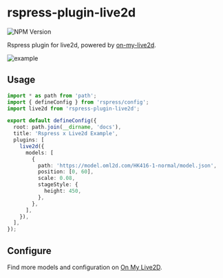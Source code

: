 # rspress-plugin-live2d

![NPM Version](https://img.shields.io/npm/v/rspress-plugin-live2d)


<SourceCode href="https://github.com/byteHulk/rspress-plugin-live2d" />

Rspress plugin for live2d, powered by [on-my-live2d](https://oml2d.com/).

![example](https://raw.githubusercontent.com/linbudu599/rspress-plugins/main/packages/rspress-plugin-live2d/image.png)

## Usage

<PackageManagerTabs command="add rspress-plugin-live2d -D" />

```ts
import * as path from 'path';
import { defineConfig } from 'rspress/config';
import live2d from 'rspress-plugin-live2d';

export default defineConfig({
  root: path.join(__dirname, 'docs'),
  title: 'Rspress x Live2d Example',
  plugins: [
    live2d({
      models: [
        {
          path: 'https://model.oml2d.com/HK416-1-normal/model.json',
          position: [0, 60],
          scale: 0.08,
          stageStyle: {
            height: 450,
          },
        },
      ],
    }),
  ],
});
```

## Configure

Find more models and configuration on [On My Live2D](https://oml2d.com/guide/models.html).
